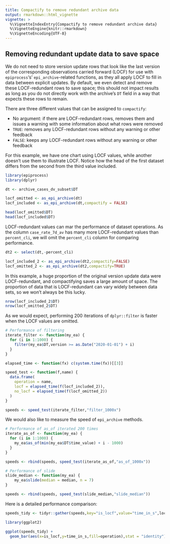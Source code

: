 ```yaml
---
title: Compactify to remove redundant archive data
output: rmarkdown::html_vignette
vignette: >
  %\VignetteIndexEntry{Compactify to remove redundant archive data}
  %\VignetteEngine{knitr::rmarkdown}
  %\VignetteEncoding{UTF-8}
---
```


## Removing redundant update data to save space

We do not need to store version update rows that look like the last version of
the corresponding observations carried forward (LOCF) for use with
`epiprocess`'s' `epi_archive`-related functions, as they all apply LOCF to fill
in data between explicit updates. By default, we even detect and remove these
LOCF-redundant rows to save space; this should not impact results as long as you
do not directly work with the archive's `DT` field in a way that expects these
rows to remain.

There are three different values that can be assigned to `compactify`:

* No argument: if there are LOCF-redundant rows, removes them and issues a
  warning with some information about what rows were removed
* `TRUE`: removes any LOCF-redundant rows without any warning or other feedback
* `FALSE`: keeps any LOCF-redundant rows without any warning or other feedback

For this example, we have one chart using LOCF values, while another doesn't
use them to illustrate LOCF. Notice how the head of the first dataset differs
from the second from the third value included.

```r
library(epiprocess)
library(dplyr)

dt <- archive_cases_dv_subset$DT

locf_omitted <- as_epi_archive(dt)
locf_included <- as_epi_archive(dt,compactify = FALSE)

head(locf_omitted$DT)
head(locf_included$DT)
```
 
LOCF-redundant values can mar the performance of dataset operations. As the column
`case_rate_7d_av` has many more LOCF-redundant values than `percent_cli`, we will omit the
`percent_cli` column for comparing performance.

```r
dt2 <- select(dt,-percent_cli)

locf_included_2 <- as_epi_archive(dt2,compactify=FALSE)
locf_omitted_2 <- as_epi_archive(dt2,compactify=TRUE)
```

In this example, a huge proportion of the original version update data were
LOCF-redundant, and compactifying saves a large amount of space. The proportion
of data that is LOCF-redundant can vary widely between data sets, so we won't
always be this lucky.

```r
nrow(locf_included_2$DT)
nrow(locf_omitted_2$DT)
```


As we would expect, performing 200 iterations of `dplyr::filter` is faster when
the LOCF values are omitted.

```r
# Performance of filtering
iterate_filter <- function(my_ea) {
  for (i in 1:1000) {
    filter(my_ea$DT,version >= as.Date("2020-01-01") + i)
  }
}

elapsed_time <- function(fx) c(system.time(fx))[[3]]

speed_test <- function(f,name) {
  data.frame(
    operation = name,
    locf = elapsed_time(f(locf_included_2)),
    no_locf = elapsed_time(f(locf_omitted_2))
  )
}

speeds <- speed_test(iterate_filter,"filter_1000x")

```

We would also like to measure the speed of `epi_archive` methods.

```r
# Performance of as_of iterated 200 times
iterate_as_of <- function(my_ea) {
  for (i in 1:1000) {
    my_ea$as_of(min(my_ea$DT$time_value) + i - 1000)
  }
}

speeds <- rbind(speeds, speed_test(iterate_as_of,"as_of_1000x"))

# Performance of slide
slide_median <- function(my_ea) {
    my_ea$slide(median = median, n = 7)
}

speeds <- rbind(speeds, speed_test(slide_median,"slide_median"))
```
Here is a detailed performance comparison:

```r
speeds_tidy <- tidyr::gather(speeds,key="is_locf",value="time_in_s",locf,no_locf)

library(ggplot2)

ggplot(speeds_tidy) +
  geom_bar(aes(x=is_locf,y=time_in_s,fill=operation),stat = "identity")
```
